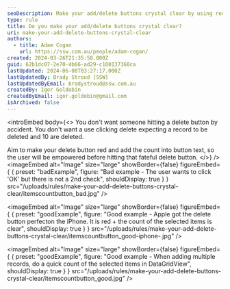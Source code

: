 ```yaml
---
seoDescription: Make your add/delete buttons crystal clear by using red delete buttons with a count of affected items to empower users before making irreversible changes.
type: rule
title: Do you make your add/delete buttons crystal clear?
uri: make-your-add-delete-buttons-crystal-clear
authors:
  - title: Adam Cogan
    url: https://ssw.com.au/people/adam-cogan/
created: 2024-03-26T21:35:58.000Z
guid: 62b1dc07-2e70-4b66-ad29-c100137360ca
lastUpdated: 2024-06-08T03:27:17.000Z
lastUpdatedBy: Brady Stroud [SSW]
lastUpdatedByEmail: bradystroud@ssw.com.au
createdBy: Igor Goldobin
createdByEmail: igor.goldobin@gmail.com
isArchived: false
---
```


<introEmbed
  body={<>
You don't want someone hitting a delete button by accident. You don't want a use clicking delete expecting a record to be deleted and 10 are deleted.

Aim to make your delete button red and add the count into button text, so the user will be empowered before hitting that fateful delete button.
  </>}
/>
<imageEmbed
  alt="Image"
  size="large"
  showBorder={false}
  figureEmbed={ {
    preset: "badExample",
    figure: "Bad example - The user wants to click 'OK' but there is not a 2nd check",
    shouldDisplay: true
  } }
  src="/uploads/rules/make-your-add-delete-buttons-crystal-clear/itemscountbutton_bad.jpg"
/>

<imageEmbed
  alt="Image"
  size="large"
  showBorder={false}
  figureEmbed={ {
    preset: "goodExample",
    figure: "Good example - Apple got the delete button perfecton the iPhone. It is red + the count of the selected items is clear",
    shouldDisplay: true
  } }
  src="/uploads/rules/make-your-add-delete-buttons-crystal-clear/itemscountbutton_good-iphone-.jpg"
/>

<imageEmbed
  alt="Image"
  size="large"
  showBorder={false}
  figureEmbed={ {
    preset: "goodExample",
    figure: "Good example - When adding multiple records, do a quick count of the selected items in DataGridView",
    shouldDisplay: true
  } }
  src="/uploads/rules/make-your-add-delete-buttons-crystal-clear/itemscountbutton_good.jpg"
/>

